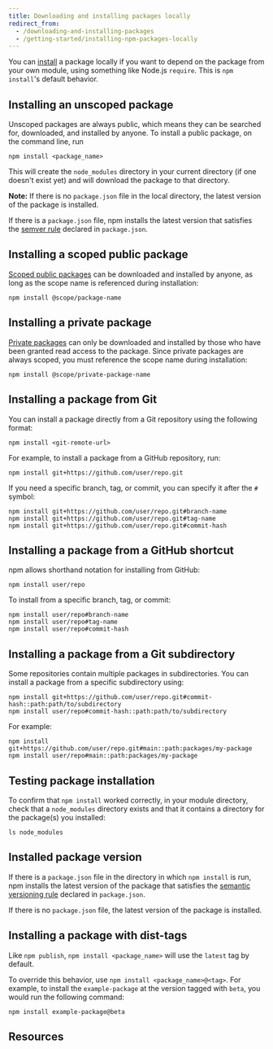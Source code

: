 ```yaml
---
title: Downloading and installing packages locally
redirect_from:
  - /downloading-and-installing-packages
  - /getting-started/installing-npm-packages-locally
---
```


You can [install][cli-install] a package locally if you want to depend on the package from your own module, using something like Node.js `require`. This is `npm install`'s default behavior.

## Installing an unscoped package

Unscoped packages are always public, which means they can be searched for, downloaded, and installed by anyone. To install a public package, on the command line, run

```
npm install <package_name>
```

This will create the `node_modules` directory in your current directory (if one doesn't exist yet) and will download the package to that directory.

<Note>

**Note:** If there is no `package.json` file in the local directory, the latest version of the package is installed.

If there is a `package.json` file, npm installs the latest version that satisfies the [semver rule](about-semantic-versioning) declared in `package.json`.

</Note>

## Installing a scoped public package

[Scoped public packages][scoped-public-pkg] can be downloaded and installed by anyone, as long as the scope name is referenced during installation:

```
npm install @scope/package-name
```

## Installing a private package

[Private packages][private-pkg] can only be downloaded and installed by those who have been granted read access to the package. Since private packages are always scoped, you must reference the scope name during installation:

```
npm install @scope/private-package-name
```

## Installing a package from Git

You can install a package directly from a Git repository using the following format:

```
npm install <git-remote-url>
```

For example, to install a package from a GitHub repository, run:

```
npm install git+https://github.com/user/repo.git
```

If you need a specific branch, tag, or commit, you can specify it after the `#` symbol:

```
npm install git+https://github.com/user/repo.git#branch-name
npm install git+https://github.com/user/repo.git#tag-name
npm install git+https://github.com/user/repo.git#commit-hash
```

## Installing a package from a GitHub shortcut

npm allows shorthand notation for installing from GitHub:

```
npm install user/repo
```

To install from a specific branch, tag, or commit:

```
npm install user/repo#branch-name
npm install user/repo#tag-name
npm install user/repo#commit-hash
```

## Installing a package from a Git subdirectory

Some repositories contain multiple packages in subdirectories. You can install a package from a specific subdirectory using:

```
npm install git+https://github.com/user/repo.git#commit-hash::path:path/to/subdirectory
npm install user/repo#commit-hash::path:path/to/subdirectory
```

For example:

```
npm install git+https://github.com/user/repo.git#main::path:packages/my-package
npm install user/repo#main::path:packages/my-package
```

## Testing package installation

To confirm that `npm install` worked correctly, in your module directory, check that a `node_modules` directory exists and that it contains a directory for the package(s) you installed:

```
ls node_modules
```

## Installed package version

If there is a `package.json` file in the directory in which `npm install` is run, npm installs the latest version of the package that satisfies the [semantic versioning rule][semver] declared in `package.json`.

If there is no `package.json` file, the latest version of the package is installed.

## Installing a package with dist-tags

Like `npm publish`, `npm install <package_name>` will use the `latest` tag by default.

To override this behavior, use `npm install <package_name>@<tag>`. For example, to install the `example-package` at the version tagged with `beta`, you would run the following command:

```
npm install example-package@beta
```

## Resources

<YouTube id="JDSfqFFbNYQ" />

[scoped-public-pkg]: about-scopes
[private-pkg]: about-private-packages
[cli-install]: /cli-documentation/install
[semver]: about-semantic-versioning
